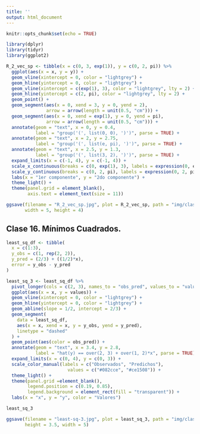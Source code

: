 ```yaml
---
title: ''
output: html_document
---
```


```r
knitr::opts_chunk$set(echo = TRUE)
```


```r
library(dplyr)
library(tidyr)
library(ggplot2)
```


```r
R_2_vec_sp <- tibble(x = c(0, 3, exp(1)), y = c(0, 2, pi)) %>% 
  ggplot(aes(x = x, y = y)) + 
  geom_vline(xintercept = 0, color = "lightgrey") + 
  geom_hline(yintercept = 0, color = "lightgrey") + 
  geom_vline(xintercept = c(exp(1), 3), color = "lightgrey", lty = 2) + 
  geom_hline(yintercept = c(2, pi), color = "lightgrey", lty = 2) + 
  geom_point() + 
  geom_segment(aes(x = 0, xend = 3, y = 0, yend = 2),
               arrow = arrow(length = unit(0.5, "cm"))) + 
  geom_segment(aes(x = 0, xend = exp(1), y = 0, yend = pi),
               arrow = arrow(length = unit(0.5, "cm"))) + 
  annotate(geom = "text", x = 0, y = 0.4,
           label = "group('(', list(0, 0), ')')", parse = TRUE) + 
  annotate(geom = "text", x = 2, y = 2.75,
           label = "group('(', list(e, pi), ')')", parse = TRUE) + 
  annotate(geom = "text", x = 2.5, y = 1.3,
           label = "group('(', list(3, 2), ')')", parse = TRUE) + 
  expand_limits(x = c(-1, 4), y = c(-1, 4)) + 
  scale_x_continuous(breaks = c(0, exp(1), 3), labels = expression(0, e, 3)) + 
  scale_y_continuous(breaks = c(0, 2, pi), labels = expression(0, 2, pi)) + 
  labs(x = "1er componente", y = "2do componente") + 
  theme_light() + 
  theme(panel.grid = element_blank(),
        axis.text = element_text(size = 11))
```

```r
ggsave(filename = "R_2_vec_sp.jpg", plot = R_2_vec_sp, path = "img/class-5",
       width = 5, height = 4)
```




## Clase 16. Mínimos Cuadrados.

```r
least_sq_df <- tibble(
  x = c(1:3),
  y_obs = c(1, rep(2, 2)),
  y_pred = (2/3) + ((1/2)*x),
  error = y_obs - y_pred
)

least_sq_3 <- least_sq_df %>%
  pivot_longer(cols = c(2, 3), names_to = "obs_pred", values_to = "values") %>%
  ggplot(aes(x = x, y = values)) + 
  geom_vline(xintercept = 0, color = "lightgrey") + 
  geom_hline(yintercept = 0, color = "lightgrey") + 
  geom_abline(slope = 1/2, intercept = 2/3) + 
  geom_segment(
    data = least_sq_df,
    aes(x = x, xend = x, y = y_obs, yend = y_pred),
    linetype = "dashed"
  ) + 
  geom_point(aes(color = obs_pred)) + 
  annotate(geom = "text", x = 3.4, y = 2.8,
           label = "hat(y) == over(2, 3) + over(1, 2)*x", parse = TRUE) + 
  expand_limits(x = c(0, 4), y = c(0, 3)) + 
  scale_color_manual(labels = c("Observados", "Predichos"),
                       values = c("#082cce", "#ce1508")) + 
  theme_light() + 
  theme(panel.grid =element_blank(),
        legend.position = c(0.19, 0.85),
        legend.background = element_rect(fill = "transparent")) + 
  labs(x = "x", y = "y", color = "Valores")

least_sq_3
```


```r
ggsave(filename = "least-sq-3.jpg", plot = least_sq_3, path = "img/class-16",
       height = 3.5, width = 5)
```

















































